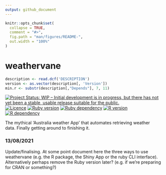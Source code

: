 ```yaml
---
output: github_document
---
```


<!-- README.md is generated from README.Rmd. Please edit that file -->

```r
knitr::opts_chunk$set(
  collapse = TRUE,
  comment = "#>",
  fig.path = "man/figures/README-",
  out.width = "100%"
)
```

# weathervane

```r
description <- read.dcf('DESCRIPTION')
version <- as.vector(description[, 'Version'])
min.r <- substr(description[,"Depends"], 7, 11)
```

<!-- badges: start -->
[![Project Status: WIP – Initial development is in progress, but there has not yet been a stable, usable release suitable for the public.](https://www.repostatus.org/badges/latest/wip.svg)](https://www.repostatus.org/#wip)
[![Licence](https://img.shields.io/github/license/mashape/apistatus.svg)](http://choosealicense.com/licenses/mit/)
[![Ruby version](https://img.shields.io/badge/weathervane.rb%20version-1.1.0-ef6666.svg)](/weathervane.rb)
[![Ruby dependency](https://img.shields.io/badge/Ruby%3E%3D-2.6.6-ef6666.svg)](https://www.ruby-lang.org/)
[![R version](https://img.shields.io/badge/weathervane.R%20version-0.1.0-80b6ff.svg)](/weathervane.R)
[![R dependency](https://img.shields.io/badge/R%3E%3D-`r min.r`-80b6ff.svg)](https://cran.r-project.org/)
<!-- badges: end -->

The mythical 'Australia weather App' that automates retrieving weather data. Finally getting around to finishing it.

### 13/08/2021
Update/finalising. At some point document here the three ways to use
weathervane (e.g. the R package, the Shiny App or the ruby CLI interface).
Alternatively perhaps remove the Ruby version later? (e.g. if we're preparing
for CRAN or something?)
